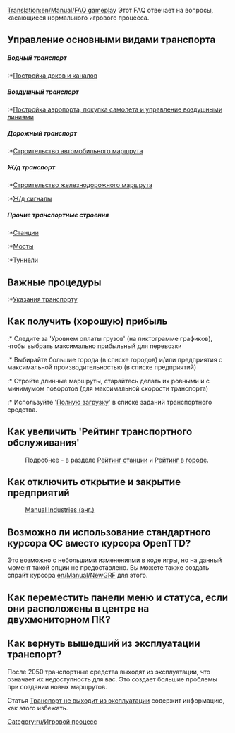 [[Translation:en/Manual/FAQ gameplay]]
{{ru/FAQmenu}}
Этот FAQ отвечает на вопросы, касающиеся нормального игрового процесса.

==Управление основными видами транспорта==
=====Водный транспорт=====
:*[[ru/Manual/Водоканалы|Постройка доков и каналов]]

=====Воздушный транспорт=====
:*[[ru/Manual/Постройка аэропорта|Постройка аэропорта, покупка самолета и управление воздушными линиями]]

=====Дорожный транспорт=====
:*[[ru/Manual/Автодороги|Строительство автомобильного маршрута]]

=====Ж/д транспорт=====
:*[[ru/Manual/Железнодорожное строительство|Строительство железнодорожного маршрута]]
:*[[ru/Manual/Сигналы|Ж/д сигналы]]

=====Прочие транспортные строения=====
:*[[ru/Manual/Станции|Станции]]
:*[[ru/Manual/Мосты|Мосты]]
:*[[ru/Manual/Туннели|Туннели]]

==Важные процедуры==
:*[[ru/Manual/Задания|Указания транспорту]]

==Как получить (хорошую) прибыль==
:* Следите за 'Уровнем оплаты грузов' (на пиктограмме графиков), чтобы выбрать максимально прибыльный для перевозки
:* Выбирайте большие города (в списке городов) и/или предприятия с максимальной производительностью (в списке предприятий)
:* Стройте длинные маршруты, старайтесь делать их ровными и с минимумом поворотов (для максимальной скорости транспорта)
:* Используйте '[[ru/Manual/Задания#Полная загрузка|Полную загрузку]]' в списке заданий транспортного средства.

==Как увеличить 'Рейтинг транспортного обслуживания'==
:Подробнее - в разделе [[ru/Manual/Game Mechanics/Игровая механика#Рейтинг станций|Рейтинг станции]] и [[ru/Manual/Game Mechanics/Игровая механика#Отношение в городе|Рейтинг в городе]].

==Как отключить открытие и закрытие предприятий==
:[http://grfcrawler.tt-forums.net/details.php?do=details&id=244 Manual Industries (анг.)]

==Возможно ли использование стандартного курсора ОС вместо курсора OpenTTD?==
Это возможно с небольшими изменениями в коде игры, но на данный момент такой опции не предоставлено. Вы можете также создать спрайт курсора [[en/Manual/NewGRF]] для этого.

==Как переместить панели меню и статуса, если они расположены в центре на двухмониторном ПК?==

==Как вернуть вышедший из эксплуатации транспорт?==
После 2050 транспортные средства выходят из эксплуатации, что означает их недоступность для вас. Это создает большие проблемы при создании новых маршрутов.

Статья [[ru/Archive/Manual/Settings/Транспорт никогда не выходит из эксплуатации|Транспорт не выходит из эксплуатации]] содержит информацию, как этого избежать.

[[Category:ru/Игровой процесс]]